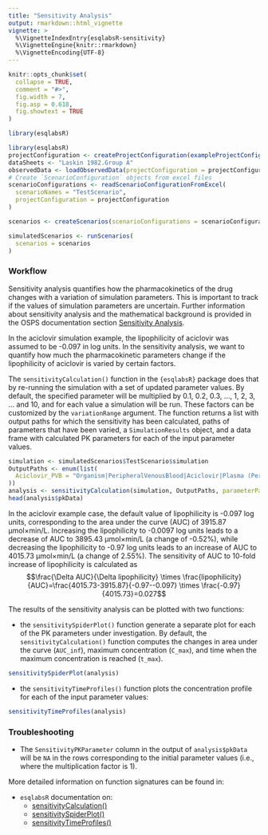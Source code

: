 ```yaml
---
title: "Sensitivity Analysis"
output: rmarkdown::html_vignette
vignette: >
  %\VignetteIndexEntry{esqlabsR-sensitivity}
  %\VignetteEngine{knitr::rmarkdown}
  %\VignetteEncoding{UTF-8}
---
```


```r
knitr::opts_chunk$set(
  collapse = TRUE,
  comment = "#>",
  fig.width = 7,
  fig.asp = 0.618,
  fig.showtext = TRUE
)
```

```r
library(esqlabsR)
```

```r
library(esqlabsR)
projectConfiguration <- createProjectConfiguration(exampleProjectConfiguration())
dataSheets <- "Laskin 1982.Group A"
observedData <- loadObservedData(projectConfiguration = projectConfiguration, sheets = dataSheets)
# Create `ScenarioConfiguration` objects from excel files
scenarioConfigurations <- readScenarioConfigurationFromExcel(
  scenarioNames = "TestScenario",
  projectConfiguration = projectConfiguration
)

scenarios <- createScenarios(scenarioConfigurations = scenarioConfigurations)

simulatedScenarios <- runScenarios(
  scenarios = scenarios
)
```

### Workflow

Sensitivity analysis quantifies how the pharmacokinetics of the drug changes 
with a variation of simulation parameters. This is important to track if the 
values of simulation parameters are uncertain. Further information about sensitivity 
analysis and the mathematical background is provided in the OSPS documentation 
section [Sensitivity Analysis](https://docs.open-systems-pharmacology.org/shared-tools-and-example-workflows/sensitivity-analysis).

In the aciclovir simulation example, the lipophilicity of aciclovir was assumed to be -0.097 in log units. In the sensitivity analysis, we want to quantify how much the pharmacokinetic parameters change if the lipophilicity of aciclovir is varied by certain factors.

The `sensitivityCalculation()` function in the `{esqlabsR}` package does that by re-running the simulation with a set of updated parameter values. By default, the specified parameter will be multiplied by 0.1, 0.2, 0.3, ..., 1, 2, 3, ... and 10, and for each value a simulation will be run. These factors can be customized by the `variationRange` argument. The function returns a list with output paths for which the sensitivity has been calculated, paths of parameters that 
have been varied, a `SimulationResults` object, and a data frame with calculated 
PK parameters for each of the input parameter values.

```r
simulation <- simulatedScenarios$TestScenario$simulation
OutputPaths <- enum(list(
  Aciclovir_PVB = "Organism|PeripheralVenousBlood|Aciclovir|Plasma (Peripheral Venous Blood)"
))
analysis <- sensitivityCalculation(simulation, OutputPaths, parameterPaths = "Aciclovir|Lipophilicity")
head(analysis$pkData)
```

In the aciclovir example case, the default value of lipophilicity is -0.097 log units, corresponding to the area under the curve (AUC) of 3915.87 µmol×min/L. Increasing the lipophilicity to -0.0097 log units leads to a decrease of AUC to 3895.43 µmol×min/L (a change of -0.52%), while decreasing the lipophilicity to -0.97 log units leads to an increase of AUC to 4015.73 µmol×min/L (a change of 2.55%). The sensitivity of AUC to 10-fold increase of lipophilicity 
is calculated as 
$$\frac{\Delta AUC}{\Delta lipophilicity} \times \frac{lipophilicity}{AUC}=\frac{4015.73-3915.87}{-0.97--0.097} \times \frac{-0.97}{4015.73}=0.027$$

The results of the sensitivity analysis can be plotted with two functions:

* the `sensitivitySpiderPlot()` function generate a separate plot for each of the PK parameters under investigation. By default, the `sensitivityCalculation()` function computes the changes in area under the curve (`AUC_inf`), maximum concentration (`C_max`), and time when the maximum concentration is reached (`t_max`).

```r
sensitivitySpiderPlot(analysis)
```

* the `sensitivityTimeProfiles()` function plots the concentration profile for each of the input parameter values:

```r
sensitivityTimeProfiles(analysis)
```

### Troubleshooting

* The `SensitivityPKParameter` column in the output of `analysis$pkData` will be `NA` in the rows corresponding to the initial parameter values 
(i.e., where the multiplication factor is 1).

More detailed information on function signatures can be found in:

* `esqlabsR` documentation on:
    * [sensitivityCalculation()](https://esqlabs.github.io/esqlabsR/reference/sensitivityCalculation.html)
    * [sensitivitySpiderPlot()](https://esqlabs.github.io/esqlabsR/reference/sensitivitySpiderPlot.html)
    * [sensitivityTimeProfiles()](https://esqlabs.github.io/esqlabsR/reference/sensitivityTimeProfiles.html)
